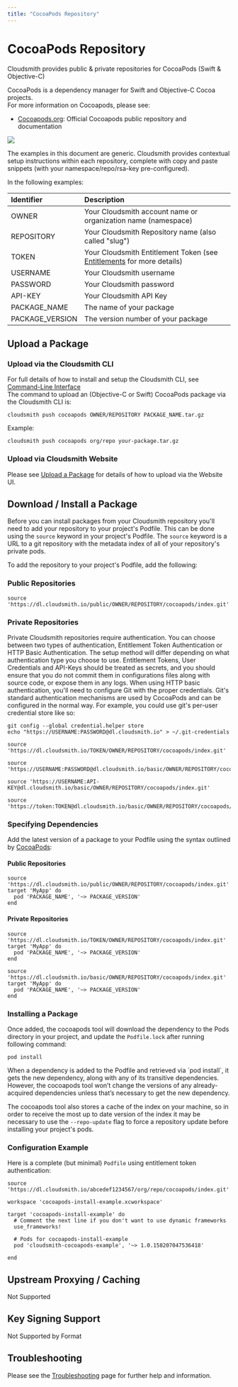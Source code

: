 ```yaml
---
title: "CocoaPods Repository"
---
```



# CocoaPods Repository

Cloudsmith provides public & private repositories for CocoaPods (Swift & Objective-C)

CocoaPods is a dependency manager for Swift and Objective-C Cocoa projects.  
For more information on Cocoapods, please see: 

- [Cocoapods.org](https://cocoapods.org/): Official Cocoapods public repository and documentation

<a href="https://youtu.be/VHhSZ8MqCDc" target="_blank"><img src="https://files.readme.io/59180df-cloudsmith-youtube-play-cocoapods-small.png" /></a>

<Note variant="note" headline="Contextual Documentation">
  The examples in this document are generic. Cloudsmith provides contextual setup instructions within each repository, complete with copy and paste snippets (with your namespace/repo/rsa-key pre-configured).
</Note>

In the following examples: 

| Identifier      | Description                                                                               |
| :-------------- | :---------------------------------------------------------------------------------------- |
| OWNER           | Your Cloudsmith account name or organization name (namespace)                             |
| REPOSITORY      | Your Cloudsmith Repository name (also called "slug")                                      |
| TOKEN           | Your Cloudsmith Entitlement Token (see [Entitlements](doc:entitlements) for more details) |
| USERNAME        | Your Cloudsmith username                                                                  |
| PASSWORD        | Your Cloudsmith password                                                                  |
| API-KEY         | Your Cloudsmith API Key                                                                   |
| PACKAGE_NAME    | The name of your package                                                                  |
| PACKAGE_VERSION | The version number of your package                                                        |

## Upload a Package

### Upload via the Cloudsmith CLI

For full details of how to install and setup the Cloudsmith CLI, see [Command-Line Interface](doc:cli)  
The command to upload an (Objective-C or Swift) CocoaPods package via the Cloudsmith CLI is: 

```shell
cloudsmith push cocoapods OWNER/REPOSITORY PACKAGE_NAME.tar.gz
```

Example:

```shell
cloudsmith push cocoapods org/repo your-package.tar.gz
```

### Upload via Cloudsmith Website

Please see [Upload a Package](https://help.cloudsmith.io/docs/upload-via-website-ui) for details of how to upload via the Website UI.

## Download / Install a Package

Before you can install packages from your Cloudsmith repository you'll need to add your repository to your project's Podfile. This can be done using the `source` keyword in your project's Podfile. The `source` keyword is a URL to a git repository with the metadata index of all of your repository's private pods.

To add the repository to your project's Podfile, add the following:

### Public Repositories

```shell
source 'https://dl.cloudsmith.io/public/OWNER/REPOSITORY/cocoapods/index.git'
```

### Private Repositories

<Note variant="note" headline="Private Repositories">
Private Cloudsmith repositories require authentication.  You can choose between two types of authentication, Entitlement Token Authentication or HTTP Basic Authentication. 
The setup method will differ depending on what authentication type you choose to use.
</Note>

<Note variant="warning" headline="Warning">
Entitlement Tokens, User Credentials and API-Keys should be treated as secrets, and you should ensure that you do not commit them in configurations files along with source code, or expose them in any logs.
</Note>

<Note variant="warning" headline="Warning">
When using HTTP basic authentication, you'll need to configure Git with the proper credentials. Git's standard authentication mechanisms are used by CocoaPods and can be configured in the normal way. For example, you could use git's per-user credential store like so:
 
`git config --global credential.helper store`  
`echo "https://USERNAME:PASSWORD@dl.cloudsmith.io" > ~/.git-credentials`
</Note>

```shell Entitlement Token Auth
source 'https://dl.cloudsmith.io/TOKEN/OWNER/REPOSITORY/cocoapods/index.git'
```
```shell HTTP Basic Auth (User & Pass)
source 'https://USERNAME:PASSWORD@dl.cloudsmith.io/basic/OWNER/REPOSITORY/cocoapods/index.git'
```
```shell HTTP Basic Auth (API Key)
source 'https://USERNAME:API-KEY@dl.cloudsmith.io/basic/OWNER/REPOSITORY/cocoapods/index.git'
```
```shell HTTP Basic Auth (Token)
source 'https://token:TOKEN@dl.cloudsmith.io/basic/OWNER/REPOSITORY/cocoapods/index.git'
```

### Specifying Dependencies

Add the latest version of a package to your Podfile using the syntax outlined by [CocoaPods](https://guides.cocoapods.org/using/the-podfile.html):

#### Public Repositories

```shell
source 'https://dl.cloudsmith.io/public/OWNER/REPOSITORY/cocoapods/index.git'
target 'MyApp' do
  pod 'PACKAGE_NAME', '~> PACKAGE_VERSION'
end
```

#### Private Repositories

```shell Entitlement Token Auth
source 'https://dl.cloudsmith.io/TOKEN/OWNER/REPOSITORY/cocoapods/index.git'
target 'MyApp' do
  pod 'PACKAGE_NAME', '~> PACKAGE_VERSION'
end
```
```shell HTTP Basic Auth
source 'https://dl.cloudsmith.io/basic/OWNER/REPOSITORY/cocoapods/index.git'
target 'MyApp' do
  pod 'PACKAGE_NAME', '~> PACKAGE_VERSION'
end
```

### Installing a Package

Once added, the cocoapods tool will download the dependency to the Pods directory in your project, and update the `Podfile.lock` after running following command:

```shell
pod install
```

<Note variant="warning" headline="Warning">
When a dependency is added to the Podfile and retrieved via `pod install`, it gets the new dependency, along with any of its transitive dependencies. However, the cocoapods tool won’t change the versions of any already-acquired dependencies unless that’s necessary to get the new dependency.

The cocoapods tool also stores a cache of the index on your machine, so in order to receive the most up to date version of the index it may be necessary to use the `--repo-update` flag to force a repository update before installing your project's pods.
</Note>

### Configuration Example

Here is a complete (but minimal) `Podfile` using entitlement token authentication: 

```shell
source 'https://dl.cloudsmith.io/abcedef1234567/org/repo/cocoapods/index.git'

workspace 'cocoapods-install-example.xcworkspace'

target 'cocoapods-install-example' do
  # Comment the next line if you don't want to use dynamic frameworks
  use_frameworks!

  # Pods for cocoapods-install-example
  pod 'cloudsmith-cocoapods-example', '~> 1.0.158207047536418'

end
```

## Upstream Proxying / Caching

<span class="cs-tag cs-tag-dark-grey">Not Supported</span>

## Key Signing Support

<span class="cs-tag cs-tag-dark-grey">Not Supported by Format</span>

## Troubleshooting

Please see the [Troubleshooting](doc:troubleshooting) page for further help and information.
